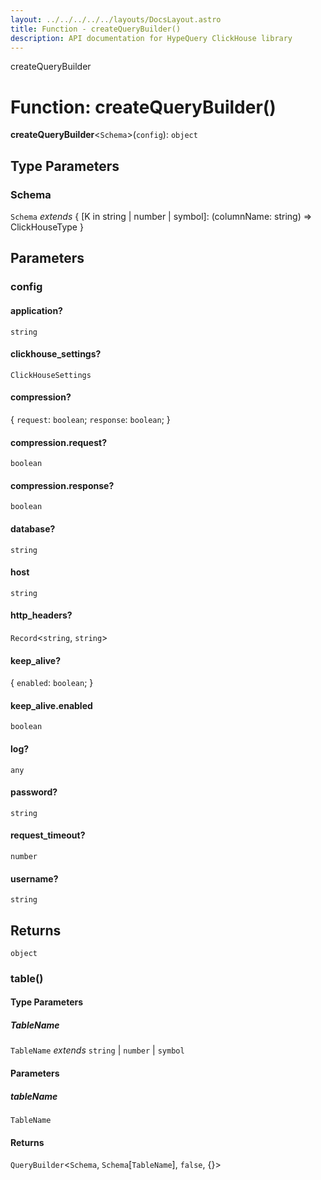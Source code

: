 ```yaml
---
layout: ../../../../../layouts/DocsLayout.astro
title: Function - createQueryBuilder()
description: API documentation for HypeQuery ClickHouse library
---
```


createQueryBuilder

# Function: createQueryBuilder()

**createQueryBuilder**\<`Schema`\>(`config`): `object`

## Type Parameters

### Schema

`Schema` *extends* \{ \[K in string \| number \| symbol\]: (columnName: string) =\> ClickHouseType \}

## Parameters

### config

#### application?

`string`

#### clickhouse_settings?

`ClickHouseSettings`

#### compression?

\{ `request`: `boolean`; `response`: `boolean`; \}

#### compression.request?

`boolean`

#### compression.response?

`boolean`

#### database?

`string`

#### host

`string`

#### http_headers?

`Record`\<`string`, `string`\>

#### keep_alive?

\{ `enabled`: `boolean`; \}

#### keep_alive.enabled

`boolean`

#### log?

`any`

#### password?

`string`

#### request_timeout?

`number`

#### username?

`string`

## Returns

`object`

### table()

#### Type Parameters

##### TableName

`TableName` *extends* `string` \| `number` \| `symbol`

#### Parameters

##### tableName

`TableName`

#### Returns

`QueryBuilder`\<`Schema`, `Schema`\[`TableName`\], `false`, \{\}\>
